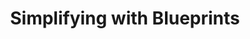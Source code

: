 ---
title: Simplifying with Blueprints
description: A simple website built using flask
sidebar:
   order: 7
---
